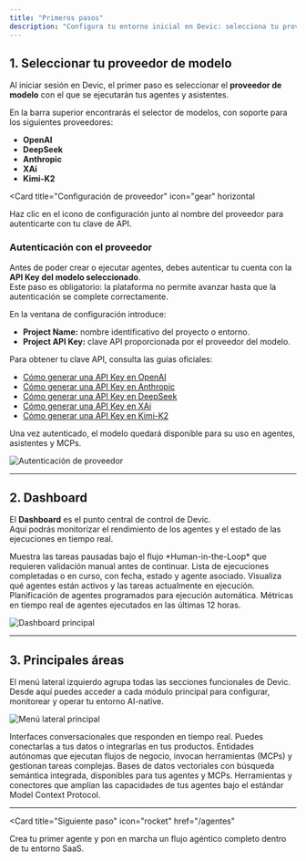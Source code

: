 ```yaml
---
title: "Primeros pasos"
description: "Configura tu entorno inicial en Devic: selecciona tu proveedor de modelo, autentícate y conoce las áreas principales de la plataforma."
---
```


## 1. Seleccionar tu proveedor de modelo

Al iniciar sesión en Devic, el primer paso es seleccionar el **proveedor de modelo** con el que se ejecutarán tus agentes y asistentes.

En la barra superior encontrarás el selector de modelos, con soporte para los siguientes proveedores:

- **OpenAI**
- **DeepSeek**
- **Anthropic**
- **XAi**
- **Kimi-K2**

<Card
  title="Configuración de proveedor"
  icon="gear"
  horizontal
>
  Haz clic en el icono de configuración junto al nombre del proveedor para autenticarte con tu clave de API.
</Card>

### Autenticación con el proveedor

Antes de poder crear o ejecutar agentes, debes autenticar tu cuenta con la **API Key del modelo seleccionado**.  
Este paso es obligatorio: la plataforma no permite avanzar hasta que la autenticación se complete correctamente.

En la ventana de configuración introduce:

- **Project Name:** nombre identificativo del proyecto o entorno.  
- **Project API Key:** clave API proporcionada por el proveedor del modelo.

Para obtener tu clave API, consulta las guías oficiales:

- [Cómo generar una API Key en OpenAI](https://platform.openai.com/account/api-keys)  
- [Cómo generar una API Key en Anthropic](https://docs.anthropic.com/en/api/getting-started)  
- [Cómo generar una API Key en DeepSeek](https://platform.deepseek.com/docs)  
- [Cómo generar una API Key en XAi](https://x.ai/api)  
- [Cómo generar una API Key en Kimi-K2](https://kimi.moonshot.cn/docs)

Una vez autenticado, el modelo quedará disponible para su uso en agentes, asistentes y MCPs.

![Autenticación de proveedor](f12c590c-d27b-4ed0-a47d-8a47fa383e36.png)

---

## 2. Dashboard

El **Dashboard** es el punto central de control de Devic.  
Aquí podrás monitorizar el rendimiento de los agentes y el estado de las ejecuciones en tiempo real.

<Columns cols={2}>
  <Card
    title="Ejecuciones en espera de aprobación"
    icon="hand"
  >
    Muestra las tareas pausadas bajo el flujo *Human-in-the-Loop* que requieren validación manual antes de continuar.
  </Card>
  <Card
    title="Ejecuciones recientes"
    icon="clock-rotate-left"
  >
    Lista de ejecuciones completadas o en curso, con fecha, estado y agente asociado.
  </Card>
  <Card
    title="Ejecuciones en progreso"
    icon="spinner"
  >
    Visualiza qué agentes están activos y las tareas actualmente en ejecución.
  </Card>
  <Card
    title="Ejecuciones próximas"
    icon="calendar"
  >
    Planificación de agentes programados para ejecución automática.
  </Card>
  <Card
    title="Gráficas de rendimiento"
    icon="chart-line"
  >
    Métricas en tiempo real de agentes ejecutados en las últimas 12 horas.
  </Card>
</Columns>

![Dashboard principal](f1f0d830-ca53-4614-aa34-0e4493772e7e.png)

---

## 3. Principales áreas

El menú lateral izquierdo agrupa todas las secciones funcionales de Devic.  
Desde aquí puedes acceder a cada módulo principal para configurar, monitorear y operar tu entorno AI-native.

![Menú lateral principal](dc4046b0-3106-4852-80c2-174d88f78bd6.png)

<Columns cols={2}>
  <Card
    title="Asistentes"
    icon="comments"
    href="/asistentes"
  >
    Interfaces conversacionales que responden en tiempo real. Puedes conectarlas a tus datos o integrarlas en tus productos.
  </Card>
  <Card
    title="Agentes"
    icon="robot"
    href="/agentes"
  >
    Entidades autónomas que ejecutan flujos de negocio, invocan herramientas (MCPs) y gestionan tareas complejas.
  </Card>
  <Card
    title="Bases de datos"
    icon="database"
    href="/bases-de-datos"
  >
    Bases de datos vectoriales con búsqueda semántica integrada, disponibles para tus agentes y MCPs.
  </Card>
  <Card
    title="MCPs"
    icon="plug"
    href="/mcps"
  >
    Herramientas y conectores que amplían las capacidades de tus agentes bajo el estándar Model Context Protocol.
  </Card>
</Columns>

---

<Card
  title="Siguiente paso"
  icon="rocket"
  href="/agentes"
>
  Crea tu primer agente y pon en marcha un flujo agéntico completo dentro de tu entorno SaaS.
</Card>
